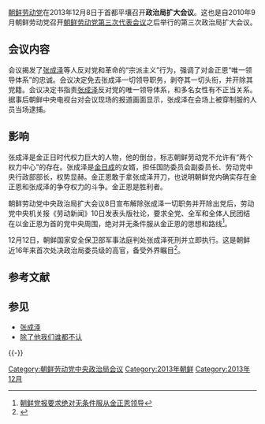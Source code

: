 [[朝鲜劳动党|朝鲜劳动党]]在2013年12月8日于首都平壤召开'''政治局扩大会议'''。这也是自2010年9月朝鲜劳动党召开[[朝鲜劳动党第三次代表会议|朝鲜劳动党第三次代表会议]]之后举行的第三次政治局扩大会议。

==会议内容==
会议揭发了[[张成泽|张成泽]]等人反对党和革命的“宗派主义”行为，强调了对金正恩“唯一领导体系”的忠诚。会议决定免去张成泽一切领导职务，剥夺其一切头衔，并开除其党籍。会议决定书指责[[张成泽|张成泽]]反对党的唯一领导体系，和多名女性有不正当关系。据事后朝鲜中央电视台对会议现场的报道画面显示，张成泽在会场上被穿制服的人员当场逮捕。

==影响==
张成泽是金正日时代权力巨大的人物，他的倒台，标志朝鲜劳动党不允许有“两个权力中心”的存在。张成泽是[[金日成|金日成]]的女婿，担任国防委员会副委员长、劳动党中央行政部部长，权势显赫。金正恩敢于拿张成泽开刀，也说明朝鲜党内确实存在金正恩和张成泽的争夺权力的斗争。金正恩是胜利者。

朝鲜劳动党中央政治局扩大会议8日宣布解除张成泽一切职务并开除出党后，劳动党中央机关报《劳动新闻》10日发表头版社论，要求全党、全军和全体人民团结在以金正恩为首的党中央周围，绝对并无条件服从金正恩的思想和路线<ref>[http://news.xinhuanet.com/mrdx/2013-12/11/c_132958842.htm 朝鲜党报要求绝对无条件服从金正恩领导]</ref>。

12月12日，朝鲜国家安全保卫部军事法庭判处张成泽死刑并立即执行。这是朝鲜近16年来首次处决政治局委员级的高官，备受外界瞩目<ref>{{Cite web |url=http://finance.huanqiu.com/data/2013-12/4658290.html |title=朝鲜判处张成泽死刑并立即执行 法庭现场图曝光 |access-date=2013-12-13 |archive-url=https://web.archive.org/web/20131213071518/http://finance.huanqiu.com/data/2013-12/4658290.html |archive-date=2013-12-13 |dead-url=yes }}</ref>。

==参考文献==
{{Reflist}}

== 参见 ==
* [[张成泽|张成泽]]
* [[除了他我们谁都不认|除了他我们谁都不认]]

{{-}}
{{朝鲜劳动党会议}}

[[Category:朝鲜劳动党中央政治局会议|Category:朝鲜劳动党中央政治局会议]]
[[Category:2013年朝鲜|Category:2013年朝鲜]]
[[Category:2013年12月|Category:2013年12月]]